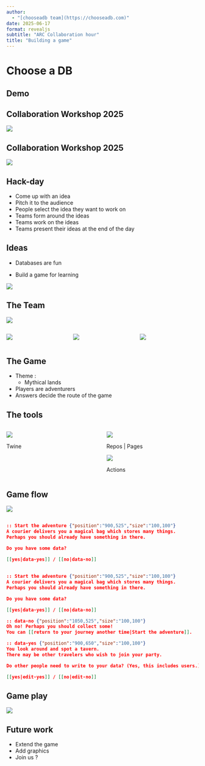 ```yaml
---
author:
  - "[chooseadb team](https://chooseadb.com)"
date: 2025-06-17
format: revealjs
subtitle: "ARC Collaboration hour"
title: "Building a game"
---
```



# Choose a DB

## Demo

## Collaboration Workshop 2025
[![](figures/ssi_logo.png)](https://www.software.ac.uk/)

## Collaboration Workshop 2025
[![](figures/cw25.jpg)](https://www.software.ac.uk/workshop/collaborations-workshop-2025-cw25){fig-align="center"}

## Hack-day
- Come up with an idea
- Pitch it to the audience
- People select the idea they want to work on
- Teams form around the ideas
- Teams work on the ideas
- Teams present their ideas at the end of the day

## Ideas

::: {layout-ncol=2}

::: {#first-column}

- Databases are fun

:::

- Build a game for learning

:::

::: {.fragment .fade-left}
![](figures/git-merge.png){fig-align="center"}
:::

## The Team
![](figures/team.png){fig-align="center"}

:::: {.columns}

::: {.column width="30%"}

![](figures/OLS-logo.png){fig-size="50%"}

:::

::: {.column width="30%"}

![](figures/ARC_Logo.jpg){fig-size="50%"}

:::

::: {.column width="30%"}

![](figures/KCL-logo.png){fig-size="50%"}

:::

::::

## The Game

- Theme :
  - Mythical lands
- Players are adventurers
- Answers decide the route of the game


## The tools

:::: {.columns}

::: {.column width="40%"}

[![](figures/Twine-logo.svg)](https://twinery.org/)


Twine

:::

::: {.column width="40%"}


[![](figures/github-logo.png)](https://github.com/)

Repos | Pages

[![](figures/github-actions.png)](https://github.com/)

Actions

:::

::::

## Game flow

![](figures/twine-diagram.png){fig-align="center"}

## {auto-animate=true}

```.json
:: Start the adventure {"position":"900,525","size":"100,100"}
A courier delivers you a magical bag which stores many things.
Perhaps you should already have something in there.

Do you have some data?

[[yes|data-yes]] / [[no|data-no]]
```
## {auto-animate=true}

```.json
:: Start the adventure {"position":"900,525","size":"100,100"}
A courier delivers you a magical bag which stores many things.
Perhaps you should already have something in there.

Do you have some data?

[[yes|data-yes]] / [[no|data-no]]

:: data-no {"position":"1050,525","size":"100,100"}
Oh no! Perhaps you should collect some!
You can [[return to your journey another time|Start the adventure]].

:: data-yes {"position":"900,650","size":"100,100"}
You look around and spot a tavern.
There may be other travelers who wish to join your party.

Do other people need to write to your data? (Yes, this includes users.)

[[yes|edit-yes]] / [[no|edit-no]]

```

## Game play

![](figures/gameplay.png){fig-align="center"}

## Future work

- Extend the game
- Add graphics
- Join us ?
